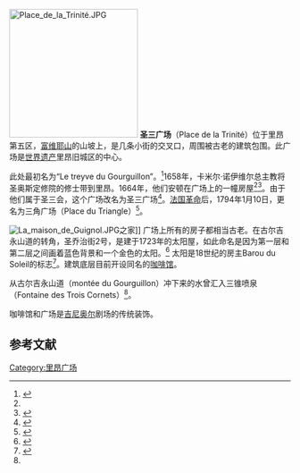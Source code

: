 [[File:Place_de_la_Trinité.JPG|230px]]
'''圣三广场'''（Place de la Trinité）位于里昂第五区，[[富维耶山|富维耶山]]的山坡上，是几条小街的交叉口，周围被古老的建筑包围。此广场是[[世界遗产|世界遗产]]里昂旧城区的中心。

此处最初名为“Le treyve du Gourguillon”。<ref name="Vachet">{{cite book |title=À travers les rues de Lyon |first=Adolphe |last=Vachet |year=1902 |edition=1982, Marseille |place=Lyon |publisher=Laffitte reprints |language=fr |isbn=2-7348-0062-4 |page=475}}</ref>1658年，卡米尔·诺伊维尔总主教将圣奥斯定修院的修士带到里昂。1664年，他们安顿在广场上的一幢房屋<ref name="Vachet"/><ref name="Valette">{{cite book |title=Lyon et ses rues |last=Brun De La Valette |first=Robert |publisher=Le Fleuve |place=Paris |year=1969 |language=fr |page=55}}</ref>。由于他们属于圣三会，这个广场改名为圣三广场<ref>{{cite web |title=Place de la Trinité |url=http://www.routard.com/guide_voyage_lieu/7312-place_de_la_trinite.htm |publisher=Routard |language=fr |accessdate=2009年7月23日 |archive-date=2016年3月16日 |archive-url=https://web.archive.org/web/20160316225708/http://www.routard.com/guide_voyage_lieu/7312-place_de_la_trinite.htm |dead-url=no }}</ref>。[[法国革命|法国革命]]后，1794年1月10日，更名为三角广场（Place du Triangle）<ref>{{cite book |title=Rues de Lyon à travers les siècles |first=Maurice |last=Vanario |publisher=ELAH |place=Lyon |year=2002 |language=fr |isbn=2-84147-126-8 |pages=296–97}}</ref>。

[[File:La_maison_de_Guignol.JPG|thumb]]之家]]
广场上所有的房子都相当古老。在古尔吉永山道的转角，圣乔治街2号，是建于1723年的太阳屋，如此命名是因为第一层和第二层之间画着蓝色背景和一个金色的太阳。<ref>{{cite web |title=Place de la Trinité |url=http://ruesdelyon.wysiup.net/PageRubrique.php?ID=1005609&rubID=1005725# |publisher=Rues de Lyon |language=fr |accessdate=2010年1月8日 |archive-url=https://web.archive.org/web/20111007074423/http://ruesdelyon.wysiup.net/PageRubrique.php?ID=1005609&rubID=1005725 |archive-date=2011年10月7日 |dead-url=yes }}</ref> 太阳是18世纪的房主Barou du Soleil的标志<ref>{{cite book |title=Vieux-Lyon, un patrimoine vivant |first=Gérald |last=Gambier |publisher=La Taillanderie |place=Châtillon-sur-Chalaronne |year=2003 |language=fr |isbn=2-87629-138-X |page=16}}</ref>。建筑底层目前开设同名的[[咖啡馆|咖啡馆]]。

从古尔吉永山道（montée du Gourguillon）冲下来的水曾汇入三锥喷泉（Fontaine des Trois Cornets）<ref name="Valette"/>。

咖啡馆和广场是[[吉尼奥尔|吉尼奥尔]]剧场的传统装饰。

==参考文献==
{{reflist}}
{{coord|45.759454|N|4.825488|E|source:frwiki_region:FR|format=dms|display=title}}
{{DEFAULTSORT:Place De La Trinite}}
[[Category:里昂广场|Category:里昂广场]]